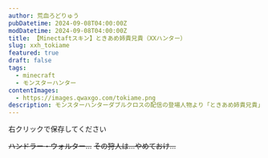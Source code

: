 ```yaml
---
author: 荒血ろどりゅう
pubDatetime: 2024-09-08T04:00:00Z
modDatetime: 2024-09-08T04:00:00Z
title: 【Minectaftスキン】ときあめ姉貴兄貴（XXハンター）
slug: xxh_tokiame
featured: true
draft: false
tags:
  - minecraft
  - モンスターハンター
contentImages:
  - https://images.qwaxgo.com/tokiame.png
description: モンスターハンターダブルクロスの配信の登場人物より「ときあめ姉貴兄貴」のMinecraftスキンです
---
```


<ContentImage
  imagePath={frontmatter.contentImages[0]}
  alt="モンスターハンターダブルクロスの配信の登場人物の「ときあめ姉貴兄貴」のMinecraftスキン画像"
  mode="mcskin"
  mask={false}
/>

右クリックで保存してください

~~ハンドラー・ウォルター…~~
~~その狩人は…やめておけ…~~
